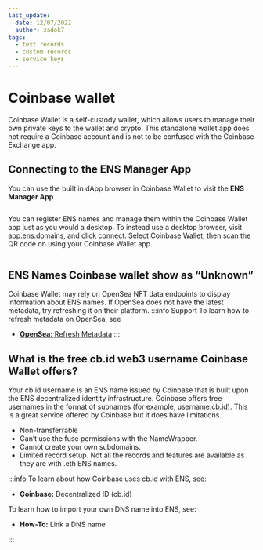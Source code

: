 ```yaml
---
last_update:
  date: 12/07/2022
  author: zadok7
tags:
  - text records
  - custom records
  - service keys
---
```



# Coinbase wallet
Coinbase Wallet is a self-custody wallet, which allows users to manage their own private keys to the wallet and crypto. This standalone wallet app does not require a Coinbase account and is not to be confused with the Coinbase Exchange app.

## Connecting to the ENS Manager App
You can use the built in dApp browser in Coinbase Wallet to visit the <Link to="https://app.ens.domains"><b>ENS Manager App</b></Link>

<BrowserWindow url="app.ens.domains">
  <Image img="/img/coinbase-wallet-1.png"/>
</BrowserWindow>

You can register ENS names and manage them within the Coinbase Wallet app just as you would a desktop.
To instead use a desktop browser, visit app.ens.domains, and click connect. Select Coinbase Wallet, then scan the QR code on using your Coinbase Wallet app.

<BrowserWindow url="app.ens.domains">
  <Image img="/img/coinbase-wallet-2.png"/>
</BrowserWindow>

## ENS Names Coinbase wallet show as “Unknown”
Coinbase Wallet may rely on OpenSea NFT data endpoints to display information about ENS names. If OpenSea does not have the latest metadata, try refreshing it on their platform.
:::info Support
To learn how to refresh metadata on OpenSea, see
 - [**OpenSea:** Refresh Metadata](/docs/faq/marketplaces/opensea#refresh-metadata)
:::

## What is the free cb.id web3 username Coinbase Wallet offers?
Your cb.id username is an ENS name issued by Coinbase that is built upon the ENS decentralized identity infrastructure. Coinbase offers free usernames in the format of subnames (for example, username.cb.id). This is a great service offered by Coinbase but it does have limitations.

 - Non-transferrable
 - Can’t use the fuse permissions with the NameWrapper.
 - Cannot create your own subdomains.
 - Limited record setup. Not all the records and features are available as they are with .eth ENS names.

:::info
To learn about how Coinbase uses cb.id with ENS, see:
 - <Link to="https://help.coinbase.com/en/wallet/managing-account/coinbase-ens-support"><b>Coinbase:</b> Decentralized ID (cb.id)</Link>

To learn how to import your own DNS name into ENS, see:
 - <Link to="/docs/howto/link-dns-name"><b>How-To:</b> Link a DNS name</Link>
:::

